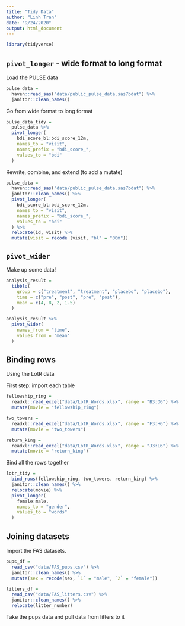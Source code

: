 ```yaml
---
title: "Tidy Data"
author: "Linh Tran"
date: "9/24/2020"
output: html_document
---
```


```r
library(tidyverse)
```

## `pivot_longer` - wide format to long format

Load the PULSE data

```r
pulse_data =
  haven::read_sas("data/public_pulse_data.sas7bdat") %>% 
  janitor::clean_names()
```

Go from wide format to long format

```r
pulse_data_tidy = 
  pulse_data %>% 
  pivot_longer(
    bdi_score_bl:bdi_score_12m,
    names_to = "visit",
    names_prefix = "bdi_score_",
    values_to = "bdi"
  )
```

Rewrite, combine, and extend (to add a mutate)

```r
pulse_data =
  haven::read_sas("data/public_pulse_data.sas7bdat") %>% 
  janitor::clean_names() %>% 
  pivot_longer(
    bdi_score_bl:bdi_score_12m,
    names_to = "visit",
    names_prefix = "bdi_score_",
    values_to = "bdi"
  ) %>% 
  relocate(id, visit) %>% 
  mutate(visit = recode (visit, "bl" = "00m"))
```

## `pivot_wider` 

Make up some data!

```r
analysis_result = 
  tibble(
    group = c("treatment", "treatment", "placebo", "placebo"),
    time = c("pre", "post", "pre", "post"),
    mean = c(4, 8, 2, 1.5)
  )

analysis_result %>% 
  pivot_wider(
    names_from = "time",
    values_from = "mean"
  )
```

## Binding rows

Using the LotR data

First step: import each table 

```r
fellowship_ring = 
  readxl::read_excel("data/LotR_Words.xlsx", range = "B3:D6") %>% 
  mutate(movie = "fellowship_ring")
```

```r
two_towers = 
  readxl::read_excel("data/LotR_Words.xlsx", range = "F3:H6") %>% 
  mutate(movie = "two_towers")
```

```r
return_king = 
  readxl::read_excel("data/LotR_Words.xlsx", range = "J3:L6") %>% 
  mutate(movie = "return_king")
```

Bind all the rows together

```r
lotr_tidy = 
  bind_rows(fellowship_ring, two_towers, return_king) %>% 
  janitor::clean_names() %>% 
  relocate(movie) %>% 
  pivot_longer(
    female:male,
    names_to = "gender",
    values_to = "words"
  )
```

## Joining datasets

Import the FAS datasets.

```r
pups_df =
  read_csv("data/FAS_pups.csv") %>% 
  janitor::clean_names() %>% 
  mutate(sex = recode(sex, `1` = "male", `2` = "female"))

litters_df =
  read_csv("data/FAS_litters.csv") %>% 
  janitor::clean_names() %>% 
  relocate(litter_number)
```

Take the pups data and pull data from litters to it
